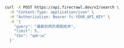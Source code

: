 ```bash cURL
curl -X POST https://api.firecrawl.dev/v2/search \
  -H "Content-Type: application/json" \
  -H "Authorization: Bearer fc-YOUR_API_KEY" \
  -d '{
    "query": "最新的网页爬取技术",
    "limit": 5,
    "tbs": "qdr:w"
  }'
```
